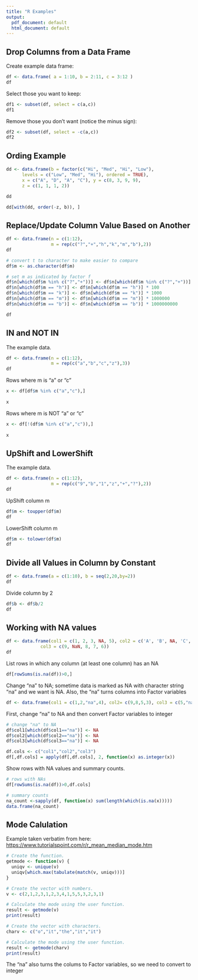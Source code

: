 ```yaml
---
title: "R Examples"
output:
  pdf_document: default
  html_document: default
---
```


## Drop Columns from a Data Frame

Create example data frame:

```r
df <- data.frame( a = 1:10, b = 2:11, c = 3:12 )
df
```

Select those you want to keep:

```r
df1 <- subset(df, select = c(a,c))
df1
```

Remove those you don't want (notice the minus sign):

```r
df2 <- subset(df, select = -c(a,c))
df2
```

## Ording Example

```r
dd <- data.frame(b = factor(c("Hi", "Med", "Hi", "Low"), 
      levels = c("Low", "Med", "Hi"), ordered = TRUE),
      x = c("A", "D", "A", "C"), y = c(8, 3, 9, 9),
      z = c(1, 1, 1, 2))

dd
```

```r
dd[with(dd, order(-z, b)), ]
```

## Replace/Update Column Value Based on Another

```r
df <- data.frame(n = c(1:12),
                 m = rep(c("?","+","h","k","m","b"),2))
df
```


```r
# convert t to character to make easier to compare
df$m <- as.character(df$m)

# set m as indicated by factor f
df$n[which(df$m %in% c("?","+"))] <- df$n[which(df$m %in% c("?","+"))] * 1
df$n[which(df$m == "h")] <- df$n[which(df$m == "h")] * 100
df$n[which(df$m == "k")] <- df$n[which(df$m == "k")] * 1000
df$n[which(df$m == "m")] <- df$n[which(df$m == "m")] * 1000000
df$n[which(df$m == "b")] <- df$n[which(df$m == "b")] * 1000000000

df
```

## IN and NOT IN

The example data.

```r
df <- data.frame(n = c(1:12),
                 m = rep(c("a","b","c","z"),3))
df
```

Rows where m is "a" or "c"

```r
x <- df[df$m %in% c("a","c"),]
 
x  
```

Rows where m is NOT "a" or "c"

```r
x <- df[!(df$m %in% c("a","c")),]
 
x  
```

## UpShift and LowerShift

The example data.

```r
df <- data.frame(n = c(1:12),
                 m = rep(c("9","b","1","z","+","?"),2))
df
```

UpShift column m

```r
df$m <- toupper(df$m)
df
```

LowerShift column m

```r
df$m <- tolower(df$m)
df
```

## Divide all Values in Column by Constant

```r
df <- data.frame(a = c(1:10), b = seq(2,20,by=2))
df
```

Divide column by 2

```r
df$b <- df$b/2
df
```

## Working with NA values

```r
df <- data.frame(col1 = c(1, 2, 3, NA, 5), col2 = c('A', 'B', NA, 'C', 'D'),
             col3 = c(9, NaN, 8, 7, 6))
df
```

List rows in which any column (at least one column) has an NA

```r
df[rowSums(is.na(df))>0,]
```

Change "na" to NA; sometime data is marked as NA with character string "na"
and we want is NA. Also, the "na" turns columns into Factor variables

```r
df <- data.frame(col1 = c(1,2,"na",4), col2= c(9,8,5,3), col3 = c(5,"na","na",8))
```

First, change "na" to NA and then convert Factor variables to integer

```r
# change "na" to NA
df$col1[which(df$col1=="na")] <- NA
df$col2[which(df$col2=="na")] <- NA
df$col3[which(df$col3=="na")] <- NA

df.cols <- c("col1","col2","col3")
df[,df.cols] = apply(df[,df.cols], 2, function(x) as.integer(x))
```

Show rows with NA values and summary counts.

```r
# rows with NAs
df[rowSums(is.na(df))>0,df.cols]

# summary counts
na_count <-sapply(df, function(x) sum(length(which(is.na(x)))))
data.frame(na_count)
```

## Mode Calulation

Example taken verbatim from here: [https://www.tutorialspoint.com/r/r_mean_median_mode.htm](https://www.tutorialspoint.com/r/r_mean_median_mode.htm)

```r
# Create the function.
getmode <- function(v) {
  uniqv <- unique(v)
  uniqv[which.max(tabulate(match(v, uniqv)))]
}

# Create the vector with numbers.
v <- c(2,1,2,3,1,2,3,4,1,5,5,3,2,3,1)

# Calculate the mode using the user function.
result <- getmode(v)
print(result)

# Create the vector with characters.
charv <- c("o","it","the","it","it")

# Calculate the mode using the user function.
result <- getmode(charv)
print(result)
```

The "na" also turns the colums to Factor variables, so we need to convert to integer